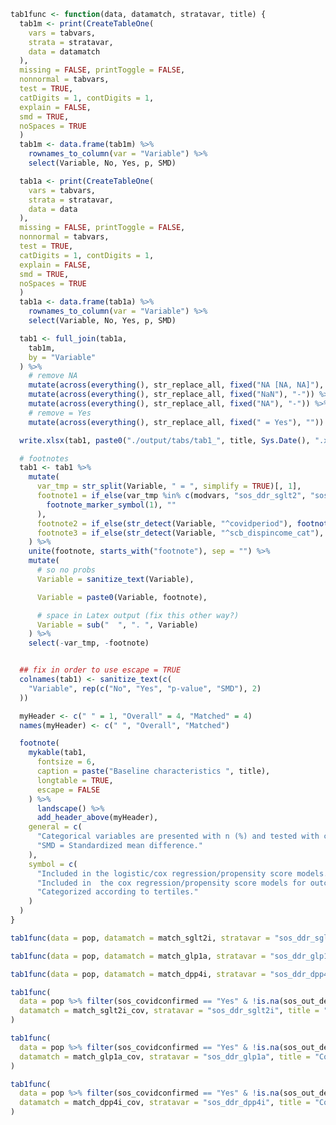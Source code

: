 ```r

tab1func <- function(data, datamatch, stratavar, title) {
  tab1m <- print(CreateTableOne(
    vars = tabvars,
    strata = stratavar,
    data = datamatch
  ),
  missing = FALSE, printToggle = FALSE,
  nonnormal = tabvars,
  test = TRUE,
  catDigits = 1, contDigits = 1,
  explain = FALSE,
  smd = TRUE,
  noSpaces = TRUE
  )
  tab1m <- data.frame(tab1m) %>%
    rownames_to_column(var = "Variable") %>%
    select(Variable, No, Yes, p, SMD)

  tab1a <- print(CreateTableOne(
    vars = tabvars,
    strata = stratavar,
    data = data
  ),
  missing = FALSE, printToggle = FALSE,
  nonnormal = tabvars,
  test = TRUE,
  catDigits = 1, contDigits = 1,
  explain = FALSE,
  smd = TRUE,
  noSpaces = TRUE
  )
  tab1a <- data.frame(tab1a) %>%
    rownames_to_column(var = "Variable") %>%
    select(Variable, No, Yes, p, SMD)

  tab1 <- full_join(tab1a,
    tab1m,
    by = "Variable"
  ) %>%
    # remove NA
    mutate(across(everything(), str_replace_all, fixed("NA [NA, NA]"), "-")) %>%
    mutate(across(everything(), str_replace_all, fixed("NaN"), "-")) %>%
    mutate(across(everything(), str_replace_all, fixed("NA"), "-")) %>%
    # remove = Yes
    mutate(across(everything(), str_replace_all, fixed(" = Yes"), ""))

  write.xlsx(tab1, paste0("./output/tabs/tab1_", title, Sys.Date(), ".xlsx"), rowNames = FALSE)

  # footnotes
  tab1 <- tab1 %>%
    mutate(
      var_tmp = str_split(Variable, " = ", simplify = TRUE)[, 1],
      footnote1 = if_else(var_tmp %in% c(modvars, "sos_ddr_sglt2", "sos_ddr_glp1a", "sos_ddr_dpp4i"),
        footnote_marker_symbol(1), ""
      ),
      footnote2 = if_else(str_detect(Variable, "^covidperiod"), footnote_marker_symbol(2), ""),
      footnote3 = if_else(str_detect(Variable, "^scb_dispincome_cat"), footnote_marker_symbol(3), "")
    ) %>%
    unite(footnote, starts_with("footnote"), sep = "") %>%
    mutate(
      # so no probs
      Variable = sanitize_text(Variable),

      Variable = paste0(Variable, footnote),

      # space in Latex output (fix this other way?)
      Variable = sub("  ", ". ", Variable)
    ) %>%
    select(-var_tmp, -footnote)


  ## fix in order to use escape = TRUE
  colnames(tab1) <- sanitize_text(c(
    "Variable", rep(c("No", "Yes", "p-value", "SMD"), 2)
  ))

  myHeader <- c(" " = 1, "Overall" = 4, "Matched" = 4)
  names(myHeader) <- c(" ", "Overall", "Matched")

  footnote(
    mykable(tab1,
      fontsize = 6,
      caption = paste("Baseline characteristics ", title),
      longtable = TRUE,
      escape = FALSE
    ) %>%
      landscape() %>%
      add_header_above(myHeader),
    general = c(
      "Categorical variables are presented with n (%) and tested with chi-square test and continuous variables with median [q1-q3] and tested with Mann-Whitney U test.",
      "SMD = Standardized mean difference."
    ),
    symbol = c(
      "Included in the logistic/cox regression/propensity score models.",
      "Included in  the cox regression/propensity score models for outcome death as a continuous variable for each month (Jan 2021 is month 13 ect).",
      "Categorized according to tertiles."
    )
  )
}
```

```r
tab1func(data = pop, datamatch = match_sglt2i, stratavar = "sos_ddr_sglt2i", title = "by sglt2i")
```

```r
tab1func(data = pop, datamatch = match_glp1a, stratavar = "sos_ddr_glp1a", title = "by glp1a")
```

```r
tab1func(data = pop, datamatch = match_dpp4i, stratavar = "sos_ddr_dpp4i", title = "by dpp4i")
```

```r
tab1func(
  data = pop %>% filter(sos_covidconfirmed == "Yes" & !is.na(sos_out_death30d)),
  datamatch = match_sglt2i_cov, stratavar = "sos_ddr_sglt2i", title = "Covid-19 patients with 30 days follow-up by sglt2i"
)
```

```r
tab1func(
  data = pop %>% filter(sos_covidconfirmed == "Yes" & !is.na(sos_out_death30d)),
  datamatch = match_glp1a_cov, stratavar = "sos_ddr_glp1a", title = "Covid-19 patients with 30 days follow-up by glp1a"
)
```

```r
tab1func(
  data = pop %>% filter(sos_covidconfirmed == "Yes" & !is.na(sos_out_death30d)),
  datamatch = match_dpp4i_cov, stratavar = "sos_ddr_dpp4i", title = "Covid-19 patients with 30 days follow-up by dpp4i"
)
```
